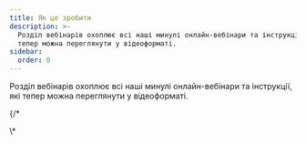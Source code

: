 ```yaml
---
title: Як це зробити
description: >-
  Розділ вебінарів охоплює всі наші минулі онлайн-вебінари та інструкції, які
  тепер можна переглянути у відеоформаті.
sidebar:
  order: 0
---
```


Розділ вебінарів охоплює всі наші минулі онлайн-вебінари та інструкції, які тепер можна переглянути у відеоформаті.

<CloudinaryImage width="700" height="525" resize="scale" quality="best" alt="Скоро" src="academy/webinars" errorImage="noimage_opaque_nyrtl0.png" />


{/\*<LinkCard title="Відкрийте для себе чудові пропозиції" description="The guide gives you some tips on how to search for things to sell on Wink." href="/guides/discover-great-deals/" />


<LinkCard title="Кнопка «ЗАБРОНЮВАТИ ЗАРАЗ»" description="This guide steps hotels through how to do the simplest integration with Wink with a 'Book Now' button." href="/guides/the-book-now-button/" />


<LinkCard title="Інформація для чайників" description="This guides shows you how to use analytics effectively from the perspective of a supplier and an affiliate." href="/guides/insight-for-dummies/" />


<LinkCard title="Інтеграція з TripPay" description="The guide gives you step-by-step instructions on how to do a full integration with TripPay as a travel company wishing to outsource the payment process." href="/guides/integrating-with-trip-pay/" />
\*

